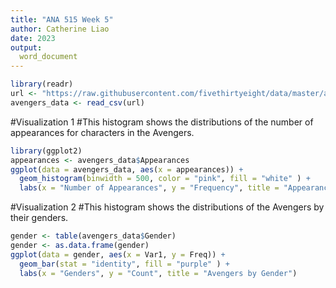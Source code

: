 ```yaml
---
title: "ANA 515 Week 5"
author: Catherine Liao
date: 2023
output: 
  word_document
---
```


``` r
library(readr)
url <- "https://raw.githubusercontent.com/fivethirtyeight/data/master/avengers/avengers.csv" 
avengers_data <- read_csv(url)
```

#Visualization 1
#This histogram shows the distributions of the number of appearances for characters in the Avengers.

```r
library(ggplot2)
appearances <- avengers_data$Appearances
ggplot(data = avengers_data, aes(x = appearances)) +
  geom_histogram(binwidth = 500, color = "pink", fill = "white" ) +
  labs(x = "Number of Appearances", y = "Frequency", title = "Appearances of Avengers")
```




#Visualization 2
#This histogram shows the distributions of the Avengers by their genders.

```r
gender <- table(avengers_data$Gender)
gender <- as.data.frame(gender)
ggplot(data = gender, aes(x = Var1, y = Freq)) +
  geom_bar(stat = "identity", fill = "purple" ) +
  labs(x = "Genders", y = "Count", title = "Avengers by Gender")
```

